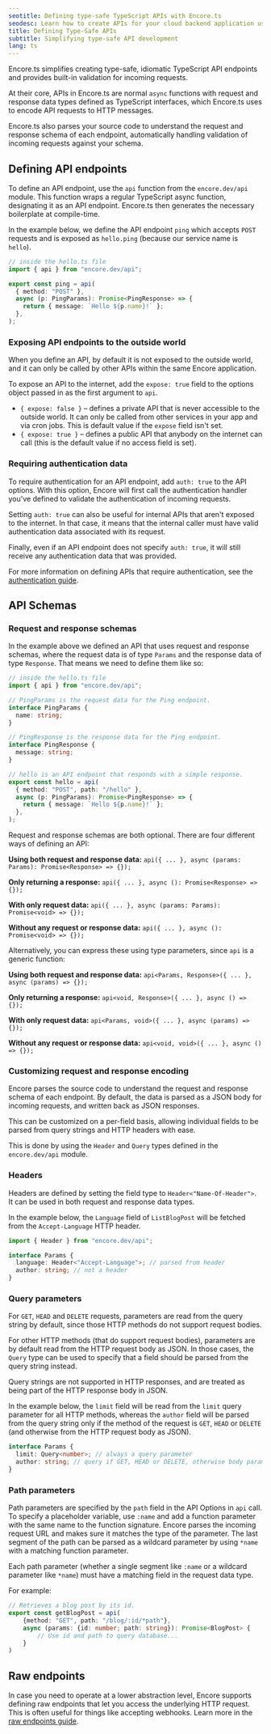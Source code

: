 ```yaml
---
seotitle: Defining type-safe TypeScript APIs with Encore.ts
seodesc: Learn how to create APIs for your cloud backend application using TypeScript and Encore.ts
title: Defining Type-Safe APIs
subtitle: Simplifying type-safe API development
lang: ts
---
```


Encore.ts simplifies creating type-safe, idiomatic TypeScript API endpoints and provides built-in validation for incoming requests.

At their core, APIs in Encore.ts are normal `async` functions with request and response data types defined as TypeScript interfaces, which Encore.ts uses to encode API requests to HTTP messages.

Encore.ts also parses your source code to understand the request and response schema of each endpoint, automatically handling validation of incoming requests against your schema.

## Defining API endpoints

To define an API endpoint, use the `api` function from the `encore.dev/api` module. This function wraps a regular TypeScript async function, designating it as an API endpoint. Encore.ts then generates the necessary boilerplate at compile-time.

In the example below, we define the API endpoint `ping` which accepts `POST` requests and is exposed as `hello.ping` (because our service name is `hello`).

```typescript
// inside the hello.ts file
import { api } from "encore.dev/api";

export const ping = api(
  { method: "POST" },
  async (p: PingParams): Promise<PingResponse> => {
    return { message: `Hello ${p.name}!` };
  },
);
```

### Exposing API endpoints to the outside world

When you define an API, by default it is not exposed to the outside world, and it can only be called
by other APIs within the same Encore application.

To expose an API to the internet, add the `expose: true` field to the options object passed in
as the first argument to `api`.

- `{ expose: false }` &ndash; defines a private API that is never accessible to the outside world. It can only be called from other services in your app and via cron jobs. This is default value if the `expose` field isn't set.
- `{ expose: true }` &ndash; defines a public API that anybody on the internet can call (this is the default value if no access field is set).

### Requiring authentication data

To require authentication for an API endpoint, add `auth: true` to the API options.
With this option, Encore will first call the authentication handler you've defined to validate the authentication of incoming requests.

Setting `auth: true` can also be useful for internal APIs that aren't exposed to the internet.
In that case, it means that the internal caller must have valid authentication data associated with its request.

Finally, even if an API endpoint does not specify `auth: true`, it will still receive any authentication data that was provided.

For more information on defining APIs that require authentication, see the [authentication guide](/docs/ts/develop/auth).

## API Schemas

### Request and response schemas

In the example above we defined an API that uses request and response schemas, where the request data is of type `Params` and the response data of type `Response`.
That means we need to define them like so:

```typescript
// inside the hello.ts file
import { api } from "encore.dev/api";

// PingParams is the request data for the Ping endpoint.
interface PingParams {
  name: string;
}

// PingResponse is the response data for the Ping endpoint.
interface PingResponse {
  message: string;
}

// hello is an API endpoint that responds with a simple response.
export const hello = api(
  { method: "POST", path: "/hello" },
  async (p: PingParams): Promise<PingResponse> => {
    return { message: `Hello ${p.name}!` };
  },
);
```

Request and response schemas are both optional. There are four different ways of defining an API:

**Using both request and response data:**
`api({ ... }, async (params: Params): Promise<Response> => {});`

**Only returning a response:**
`api({ ... }, async (): Promise<Response> => {});`

**With only request data:**
`api({ ... }, async (params: Params): Promise<void> => {});`

**Without any request or response data:**
`api({ ... }, async (): Promise<void> => {});`

Alternatively, you can express these using type parameters, since `api` is a generic function:

**Using both request and response data:**
`api<Params, Response>({ ... }, async (params) => {});`

**Only returning a response:**
`api<void, Response>({ ... }, async () => {});`

**With only request data:**
`api<Params, void>({ ... }, async (params) => {});`

**Without any request or response data:**
`api<void, void>({ ... }, async () => {});`

### Customizing request and response encoding
Encore parses the source code to understand the request and response schema of each endpoint.
By default, the data is parsed as a JSON body for incoming requests, and written back as JSON responses.

This can be customized on a per-field basis, allowing individual fields to be parsed from query strings
and HTTP headers with ease.

This is done by using the `Header` and `Query` types defined in the `encore.dev/api` module.

### Headers

Headers are defined by setting the field type to `Header<"Name-Of-Header">`. It can be used in both request and response data types.

In the example below, the `Language` field of `ListBlogPost` will be fetched from the
`Accept-Language` HTTP header.

```ts
import { Header } from "encore.dev/api";

interface Params {
  language: Header<"Accept-Language">; // parsed from header
  author: string; // not a header
}
```

### Query parameters

For `GET`, `HEAD` and `DELETE` requests, parameters are read from the query string by default, since those HTTP methods
do not support request bodies.

For other HTTP methods (that do support request bodies), parameters are by default read from the HTTP request body as JSON.
In those cases, the `Query` type can be used to specify that a field should be parsed from the query string instead.

Query strings are not supported in HTTP responses, and are treated as being part of the HTTP response body in JSON.

In the example below, the `limit` field will be read from the `limit` query parameter for all HTTP methods,
whereas the `author` field will be parsed from the query string only if the method of
the request is `GET`, `HEAD` or `DELETE` (and otherwise from the HTTP request body as JSON).

```ts
interface Params {
  limit: Query<number>; // always a query parameter
  author: string; // query if GET, HEAD or DELETE, otherwise body parameter
}
```

### Path parameters

Path parameters are specified by the `path` field in the API Options in `api` call.
To specify a placeholder variable, use `:name` and add a function parameter with the same name to the function signature.
Encore parses the incoming request URL and makes sure it matches the type of the parameter. The last segment of the path
can be parsed as a wildcard parameter by using `*name` with a matching function parameter.

Each path parameter (whether a single segment like `:name` or a wildcard parameter like `*name`) must have
a matching field in the request data type.

For example:

```ts
// Retrieves a blog post by its id.
export const getBlogPost = api(
    {method: "GET", path: "/blog/:id/*path"},
    async (params: {id: number; path: string}): Promise<BlogPost> {
        // Use id and path to query database...
    }
)
```

## Raw endpoints

In case you need to operate at a lower abstraction level, Encore supports defining raw endpoints that let you access the underlying HTTP request. This is often useful for things like accepting webhooks.
Learn more in the [raw endpoints guide](/docs/ts/primitives/raw-endpoints).
